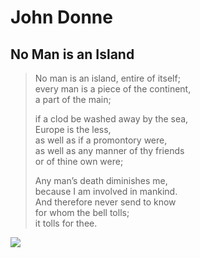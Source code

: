 # John Donne



## No Man is an Island

> No man is an island, entire of itself;   
> every man is a piece of the continent,   
>     a part of the main;   
>    
> if a clod be washed away by the sea,   
> Europe is the less,   
>  as well as if a promontory were,   
> as well as any manner of thy friends   
> or of thine  own were;   
>    
> Any man's death diminishes me,   
> because I am involved in mankind.   
> And therefore never send to know   
> for whom the bell tolls;   
> it tolls for thee.   



![](images/.png)

